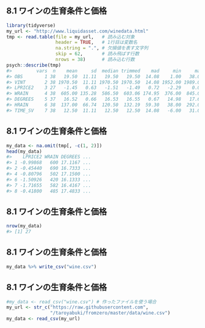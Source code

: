 ## 8.1 ワインの生育条件と価格

```r
library(tidyverse)
my_url <- "http://www.liquidasset.com/winedata.html"
tmp <- read.table(file = my_url,   # 読み込む対象
                  header = TRUE,   # 1行目は変数名
                  na.string = ".", # 欠損値を表す文字列
                  skip = 62,       # 読み飛ばす行数
                  nrows = 38)      # 読み込む行数
psych::describe(tmp)
#>         vars  n    mean     sd  median trimmed    mad     min     max ...
#> OBS        1 38   19.50  11.11   19.50   19.50  14.08    1.00   38.00 ...
#> VINT       2 38 1970.50  11.11 1970.50 1970.50  14.08 1952.00 1989.00 ...
#> LPRICE2    3 27   -1.45   0.63   -1.51   -1.49   0.72   -2.29    0.00 ...
#> WRAIN      4 38  605.00 135.28  586.50  603.06 174.95  376.00  845.00 ...
#> DEGREES    5 37   16.52   0.66   16.53   16.55   0.67   14.98   17.65 ...
#> HRAIN      6 38  137.00  66.74  120.50  132.19  59.30   38.00  292.00 ...
#> TIME_SV    7 38   12.50  11.11   12.50   12.50  14.08   -6.00   31.00 ...
```

## 8.1 ワインの生育条件と価格

```r
my_data <- na.omit(tmp[, -c(1, 2)])
head(my_data)
#>    LPRICE2 WRAIN DEGREES ...
#> 1 -0.99868   600 17.1167 ...
#> 2 -0.45440   690 16.7333 ...
#> 4 -0.80796   502 17.1500 ...
#> 6 -1.50926   420 16.1333 ...
#> 7 -1.71655   582 16.4167 ...
#> 8 -0.41800   485 17.4833 ...
```

## 8.1 ワインの生育条件と価格

```r
nrow(my_data)
#> [1] 27
```

## 8.1 ワインの生育条件と価格

```r
my_data %>% write_csv("wine.csv")
```

## 8.1 ワインの生育条件と価格

```r
#my_data <- read_csv("wine.csv") # 作ったファイルを使う場合
my_url <- str_c("https://raw.githubusercontent.com",
                "/taroyabuki/fromzero/master/data/wine.csv")
my_data <- read_csv(my_url)
```

